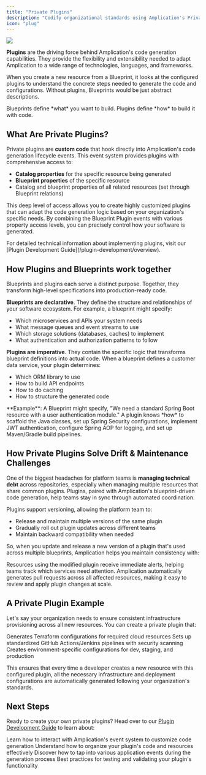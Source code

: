 ```yaml
---
title: "Private Plugins"
description: "Codify organizational standards using Amplication's Private Plugins"
icon: "plug"
---
```


<Frame>
  <img src="/images/day-zero/plugins.png" />
</Frame>

**Plugins** are the driving force behind Amplication's code generation capabilities.
They provide the flexibility and extensibility needed to adapt Amplication to a wide range of technologies, languages, and frameworks.

When you create a new resource from a Blueprint, it looks at the configured plugins to understand the concrete steps needed to generate the code and configurations.
Without plugins, Blueprints would be just abstract descriptions.

<Tip>
  Blueprints define *what* you want to build. Plugins define *how* to build it
  with code.
</Tip>

## What Are Private Plugins?

Private plugins are **custom code** that hook directly into Amplication's code generation lifecycle events.
This event system provides plugins with comprehensive access to:

- **Catalog properties** for the specific resource being generated
- **Blueprint properties** of the specific resource
- Catalog and blueprint properties of all related resources (set through Blueprint relations)

This deep level of access allows you to create highly customized plugins that can adapt the code generation logic based on your organization's specific needs.
By combining the Blueprint Plugin events with various property access levels, you can precisely control how your software is generated.

<Note>
  For detailed technical information about implementing plugins, visit our
  [Plugin Development Guide](/plugin-development/overview).
</Note>

## How Plugins and Blueprints work together

Blueprints and plugins each serve a distinct purpose.
Together, they transform high-level specifications into production-ready code.

**Blueprints are declarative**.
They define the structure and relationships of your software ecosystem.
For example, a blueprint might specify:

- Which microservices and APIs your system needs
- What message queues and event streams to use
- Which storage solutions (databases, caches) to implement
- What authentication and authorization patterns to follow

**Plugins are imperative**.
They contain the specific logic that transforms blueprint definitions into actual code.
When a blueprint defines a customer data service, your plugin determines:

- Which ORM library to use
- How to build API endpoints
- How to do caching
- How to structure the generated code

<Note>
  **Example**: A Blueprint might specify, "We need a standard Spring Boot
  resource with a user authentication module." A plugin knows *how* to scaffold
  the Java classes, set up Spring Security configurations, implement JWT
  authentication, configure Spring AOP for logging, and set up Maven/Gradle
  build pipelines.
</Note>

## How Private Plugins Solve Drift & Maintenance Challenges

One of the biggest headaches for platform teams is **managing technical debt** across repositories, especially when managing multiple resources that share common plugins.
Plugins, paired with Amplication's blueprint-driven code generation, help teams stay in sync through automated coordination.

Plugins support versioning, allowing the platform team to:

- Release and maintain multiple versions of the same plugin
- Gradually roll out plugin updates across different teams
- Maintain backward compatibility when needed

So, when you update and release a new version of a plugin that's used across multiple blueprints, Amplication helps you maintain consistency with:

<CardGroup cols={2}>
  <Card
    title="Automated Update Notifications"
    icon="bell"
    href="/day-two/automated-alerts"
  >
    Resources using the modified plugin receive immediate alerts, helping teams
    track which services need attention.
  </Card>
  <Card
    title="Streamlined Updates via PRs"
    icon="code-pull-request"
    href="/day-two/trigger-prs-for-updated-standards"
  >
    Amplication automatically generates pull requests across all affected
    resources, making it easy to review and apply plugin changes at scale.
  </Card>
</CardGroup>

## A Private Plugin Example

Let's say your organization needs to ensure consistent infrastructure provisioning across all new resources.
You can create a private plugin that:

<Steps>
  <Step title="Cloud Resources">
    Generates Terraform configurations for required cloud resources
  </Step>
  <Step title="CI/CD Pipeline">
    Sets up standardized GitHub Actions/Jenkins pipelines with security scanning
  </Step>
  <Step title="Environment Configuration">
    Creates environment-specific configurations for dev, staging, and production
  </Step>
</Steps>

This ensures that every time a developer creates a new resource with this configured plugin, all the necessary infrastructure and deployment configurations are automatically generated following your organization's standards.

## Next Steps

Ready to create your own private plugins? Head over to our [Plugin Development Guide](/plugin-development/overview) to learn about:

<CardGroup cols={2}>
  <Card
    title="Blueprint Plugin Events"
    icon="plug"
    href="/plugin-development/reference"
  >
    Learn how to interact with Amplication's event system to customize code
    generation
  </Card>
  <Card
    title="Plugin Folder Structure"
    icon="folder-tree"
    href="/plugin-development/plugin-folder-structure"
  >
    Understand how to organize your plugin's code and resources effectively
  </Card>
  <Card
    title="Lifecycle Hooks"
    icon="circle-nodes"
    href="/plugin-development/before-and-after-lifecycle-functions"
  >
    Discover how to tap into various application events during the generation
    process
  </Card>
  <Card
    title="Testing Your Plugin"
    icon="vial"
    href="/plugin-development/test-a-plugin"
  >
    Best practices for testing and validating your plugin's functionality
  </Card>
</CardGroup>
